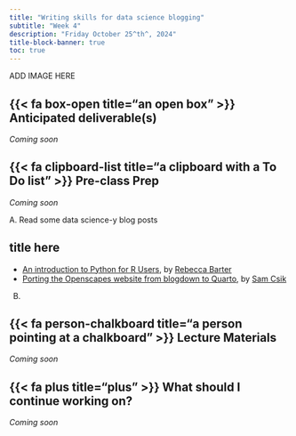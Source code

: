 ```yaml
---
title: "Writing skills for data science blogging"
subtitle: "Week 4"
description: "Friday October 25^th^, 2024"
title-block-banner: true
toc: true
---
```


::: {.center-text}
ADD IMAGE HERE
:::

## {{< fa box-open title="an open box" >}} Anticipated deliverable(s) {#anticipated-deliverables}

*Coming soon*

## {{< fa clipboard-list title="a clipboard with a To Do list" >}} Pre-class Prep {#pre-class-prep}

*Coming soon*

A. Read some data science-y blog posts

::: {.callout-tip collapse=true}
## title here
- [An introduction to Python for R Users](https://rebeccabarter.com/blog/2023-09-11-from_r_to_python), by [Rebecca Barter](https://rebeccabarter.com/about)
- [Porting the Openscapes website from blogdown to Quarto](https://samanthacsik.github.io/posts/2023-08-01-openscapes-website/), by [Sam Csik](https://samanthacsik.github.io)
:::

B. 

## {{< fa person-chalkboard title="a person pointing at a chalkboard" >}} Lecture Materials {#lecture-materials}

*Coming soon*

## {{< fa plus title="plus" >}} What should I continue working on? {#continue-working}

*Coming soon*